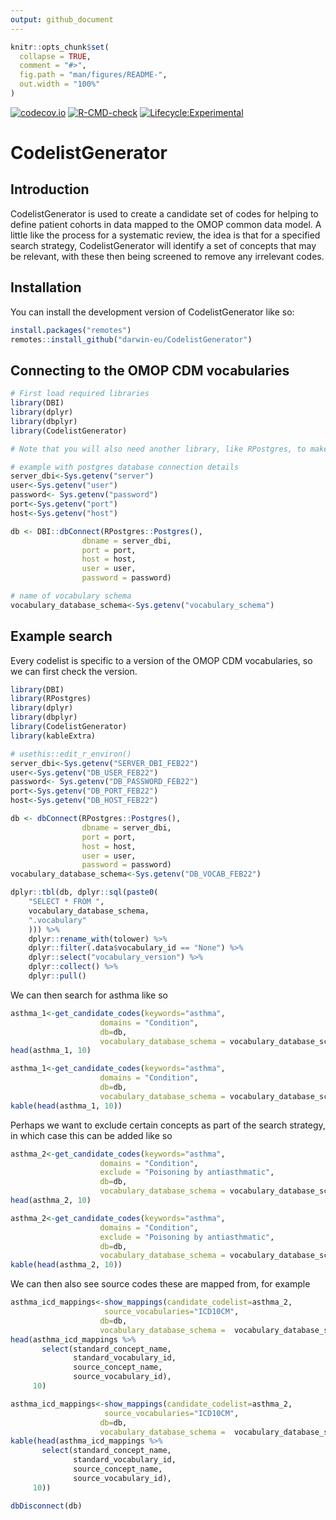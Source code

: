 ```yaml
---
output: github_document
---
```


<!-- README.md is generated from README.Rmd. Please edit that file -->

```r
knitr::opts_chunk$set(
  collapse = TRUE,
  comment = "#>",
  fig.path = "man/figures/README-",
  out.width = "100%"
)
```

<!-- badges: start -->
[![codecov.io](https://codecov.io/github/darwin-eu/CodelistGenerator/coverage.svg?branch=main)](https://codecov.io/github/darwin-eu/CodelistGenerator?branch=main)
[![R-CMD-check](https://github.com/darwin-eu/CodelistGenerator/workflows/R-CMD-check/badge.svg)](https://github.com/darwin-eu/CodelistGenerator/actions)
[![Lifecycle:Experimental](https://img.shields.io/badge/Lifecycle-Experimental-339999)](https://www.tidyverse.org/lifecycle/#experimental)
<!-- badges: end -->

# CodelistGenerator

## Introduction
CodelistGenerator is used to create a candidate set of codes for helping to define patient cohorts in data mapped to the OMOP common data model. A little like the process for a systematic review, the idea is that for a specified search strategy, CodelistGenerator will identify a set of concepts that may be relevant, with these then being screened to remove any irrelevant codes.

## Installation
You can install the development version of CodelistGenerator like so:
``` r
install.packages("remotes")
remotes::install_github("darwin-eu/CodelistGenerator")
```

## Connecting to the OMOP CDM vocabularies
```r
# First load required libraries
library(DBI)
library(dplyr)
library(dbplyr)
library(CodelistGenerator)

# Note that you will also need another library, like RPostgres, to make your database connection
```

```r
# example with postgres database connection details
server_dbi<-Sys.getenv("server")
user<-Sys.getenv("user")
password<- Sys.getenv("password")
port<-Sys.getenv("port")
host<-Sys.getenv("host")

db <- DBI::dbConnect(RPostgres::Postgres(),
                dbname = server_dbi,
                port = port,
                host = host,
                user = user,
                password = password)

# name of vocabulary schema
vocabulary_database_schema<-Sys.getenv("vocabulary_schema")
```

## Example search
Every codelist is specific to a version of the OMOP CDM vocabularies, so we can first check the version.
```r
library(DBI)
library(RPostgres)
library(dplyr)
library(dbplyr)
library(CodelistGenerator)
library(kableExtra)

# usethis::edit_r_environ()
server_dbi<-Sys.getenv("SERVER_DBI_FEB22")
user<-Sys.getenv("DB_USER_FEB22")
password<- Sys.getenv("DB_PASSWORD_FEB22")
port<-Sys.getenv("DB_PORT_FEB22")
host<-Sys.getenv("DB_HOST_FEB22")

db <- dbConnect(RPostgres::Postgres(),
                dbname = server_dbi,
                port = port,
                host = host,
                user = user,
                password = password)
vocabulary_database_schema<-Sys.getenv("DB_VOCAB_FEB22")
```


```r
dplyr::tbl(db, dplyr::sql(paste0(
    "SELECT * FROM ",
    vocabulary_database_schema,
    ".vocabulary"
    ))) %>%
    dplyr::rename_with(tolower) %>%
    dplyr::filter(.data$vocabulary_id == "None") %>%
    dplyr::select("vocabulary_version") %>%
    dplyr::collect() %>%
    dplyr::pull()
```

We can then search for asthma like so
```r
asthma_1<-get_candidate_codes(keywords="asthma",
                    domains = "Condition",
                    db=db,
                    vocabulary_database_schema = vocabulary_database_schema)
head(asthma_1, 10)
```

```r
asthma_1<-get_candidate_codes(keywords="asthma",
                    domains = "Condition",
                    db=db,
                    vocabulary_database_schema = vocabulary_database_schema)
kable(head(asthma_1, 10))
```

Perhaps we want to exclude certain concepts as part of the search strategy, in which case this can be added like so
```r
asthma_2<-get_candidate_codes(keywords="asthma",
                    domains = "Condition",
                    exclude = "Poisoning by antiasthmatic",
                    db=db,
                    vocabulary_database_schema = vocabulary_database_schema)
head(asthma_2, 10)
```

```r
asthma_2<-get_candidate_codes(keywords="asthma",
                    domains = "Condition",
                    exclude = "Poisoning by antiasthmatic",
                    db=db,
                    vocabulary_database_schema = vocabulary_database_schema)
kable(head(asthma_2, 10))
```

We can then also see source codes these are mapped from, for example
```r
asthma_icd_mappings<-show_mappings(candidate_codelist=asthma_2,
                     source_vocabularies="ICD10CM",
                    db=db,
                    vocabulary_database_schema =  vocabulary_database_schema)
head(asthma_icd_mappings %>% 
       select(standard_concept_name,
              standard_vocabulary_id,
              source_concept_name,
              source_vocabulary_id),
     10)
```

```r
asthma_icd_mappings<-show_mappings(candidate_codelist=asthma_2,
                     source_vocabularies="ICD10CM",
                    db=db,
                    vocabulary_database_schema =  vocabulary_database_schema)
kable(head(asthma_icd_mappings %>% 
       select(standard_concept_name,
              standard_vocabulary_id,
              source_concept_name,
              source_vocabulary_id),
     10))
```


```r
dbDisconnect(db)
```

